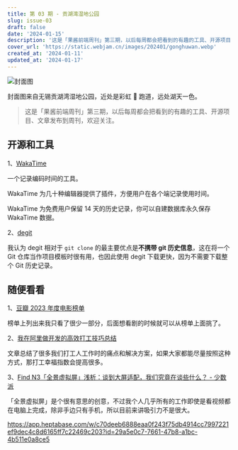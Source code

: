 ```yaml
---
title: 第 03 期 - 贡湖湾湿地公园
slug: issue-03
draft: false
date: '2024-01-15'
description: '这是「果酱前端周刊」第三期，以后每周都会把看到的有趣的工具、开源项目、文章发布到周刊，欢迎关注。'
cover_url: 'https://static.webjam.cn/images/202401/gonghuwan.webp'
created_at: '2024-01-11'
updated_at: '2024-01-17'
---
```


![封面图](https://static.webjam.cn/images/202401/gonghuwan.webp)

封面图来自无锡贡湖湾湿地公园，近处是彩虹 🌈 跑道，远处湖天一色。

> 这是「果酱前端周刊」第三期，以后每周都会把看到的有趣的工具、开源项目、文章发布到周刊，欢迎关注。

## 开源和工具

1、[WakaTime](https://wakatime.com/)

一个记录编码时间的工具。

WakaTime 为几十种编辑器提供了插件，方便用户在各个端记录使用时间。

WakaTime 为免费用户保留 14 天的历史记录，你可以自建数据库永久保存 WakaTime 数据。

2、[degit](https://github.com/Rich-Harris/degit)

我认为 degit 相对于 `git clone` 的最主要优点是**不携带 git 历史信息**，这在将一个 Git 仓库当作项目模板时很有用，也因此使用 degit 下载更快，因为不需要下载整个 Git 历史记录。

## 随便看看

1、[豆瓣 2023 年度电影榜单](https://movie.douban.com/annual/2023/)

榜单上列出来我只看了很少一部分，后面想看剧的时候就可以从榜单上面挑了。

2、[我在阿里做开发的高效打工技巧总结](https://mp.weixin.qq.com/s/J0kHPMN9gXyDmCMce9qmCQ)

文章总结了很多我们打工人工作时的痛点和解决方案，如果大家都能尽量按照这种方式，那打工幸福指数会提高很多。

3、[Find N3「全景虚拟屏」浅析：谈到大屏适配，我们究竟在谈些什么？ - 少数派](https://sspai.com/post/84641)

「全景虚拟屏」是个很有意思的创意，不过我个人几乎所有的工作即使是看视频都在电脑上完成，除非手边只有手机，所以目前来讲吸引力不是很大。

https://app.heptabase.com/w/c70deeb6888eaa0f243f75db4914cc7997221ef9dec4c8d6165ff7c22469c203?id=29a5e0c7-7661-47b8-a1bc-4b511e0a8ce5

